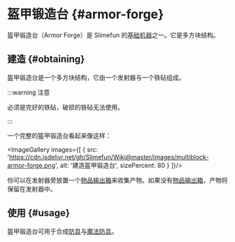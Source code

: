 
# 盔甲锻造台 {#armor-forge}

盔甲锻造台（Armor Forge）是 Slimefun 的[基础机器](/Basic-Machines)之一。它是多方块结构。

## 建造 {#obtaining}

盔甲锻造台是一个多方块结构，它由一个发射器与一个铁砧组成。

:::warning 注意

必须是完好的铁砧，破损的铁砧无法使用。

:::

一个完整的盔甲锻造台看起来像这样：

<ImageGallery images={[
  {
    src: 'https://cdn.jsdelivr.net/gh/Slimefun/Wiki@master/images/multiblock-armor-forge.png',
    alt: '建造盔甲锻造台',
    sizePercent: 80
  }
]}/>

你可以在发射器旁放置一个[物品输出箱](/Output-Chest)来收集产物。如果没有[物品输出箱](/Output-Chest)，产物将保留在发射器中。

## 使用 {#usage}

盔甲锻造台可用于合成[防具](/Armor)与[魔法防具](/Magical-Armor)。
